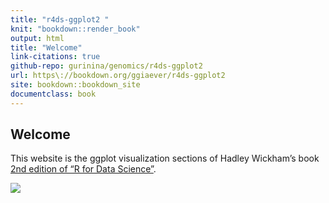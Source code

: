 ```yaml
---
title: "r4ds-ggplot2 " 
knit: "bookdown::render_book"
output: html
title: "Welcome"
link-citations: true
github-repo: gurinina/genomics/r4ds-ggplot2  
url: https\://bookdown.org/ggiaever/r4ds-ggplot2  
site: bookdown::bookdown_site 
documentclass: book
---
```


## Welcome {.unnumbered}

This website is the ggplot visualization sections of Hadley Wickham's book [2nd edition of "R for Data Science"](https://r4ds.hadley.nz/).

![](images/koos10.png)
